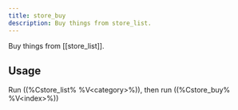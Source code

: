 ```yaml
---
title: store_buy
description: Buy things from store_list.
---
```


Buy things from [[store_list]].

## Usage

Run ((%Cstore_list% %V\<category\>%)), then run ((%Cstore_buy% %V\<index\>%))

